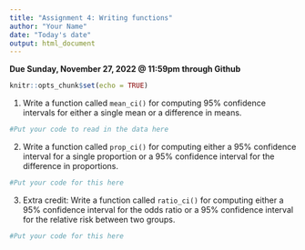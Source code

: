 ```yaml
---
title: "Assignment 4: Writing functions"
author: "Your Name"
date: "Today's date"
output: html_document
---
```


**Due Sunday, November 27, 2022 @ 11:59pm through Github**

```r
knitr::opts_chunk$set(echo = TRUE)
```

(1) Write a function called `mean_ci()` for computing 95% confidence intervals for either a single mean or a difference in means.

```r
#Put your code to read in the data here

```

(2) Write a function called `prop_ci()` for computing either a 95% confidence interval for a single proportion or a 95% confidence interval for the difference in proportions.

```r
#Put your code for this here

```

(3) Extra credit: Write a function called `ratio_ci()` for computing either a 95% confidence interval for the odds ratio or a 95% confidence interval for the relative risk between two groups.

```r
#Put your code for this here

```

